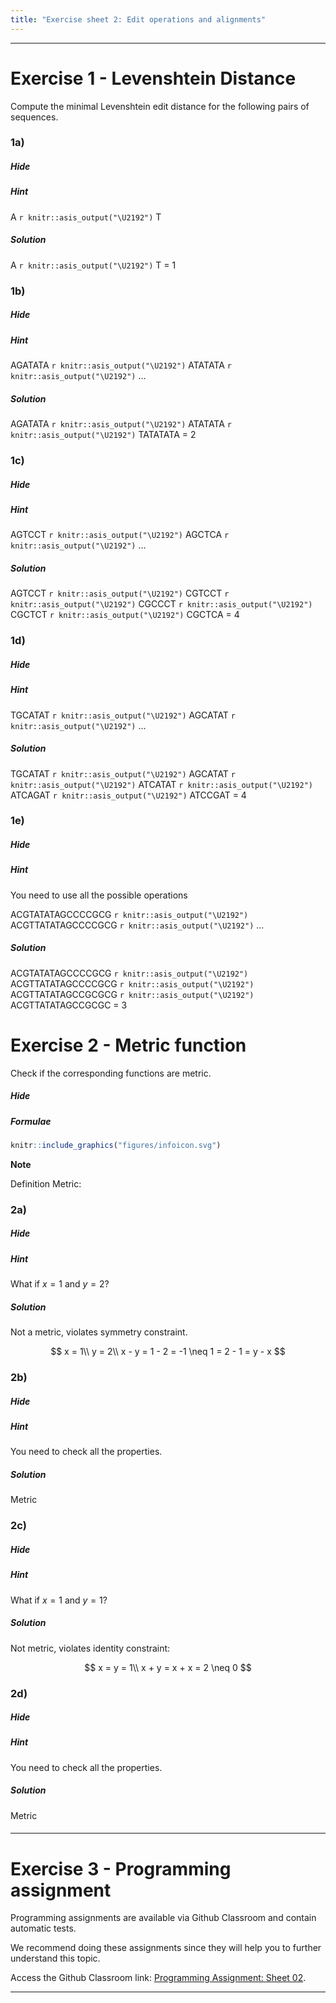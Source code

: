 ```yaml
---
title: "Exercise sheet 2: Edit operations and alignments"
---
```


---------------------------------

# Exercise 1 - Levenshtein Distance

Compute the minimal Levenshtein edit distance for the following pairs of sequences.

### 1a)

::: {.question data-latex=""}

\begin{align}
S_{1} = A\\
S_{2} = T
\end{align}

:::

#### {.tabset}

##### Hide



##### Hint

A `r knitr::asis_output("\U2192")` T



##### Solution

A `r knitr::asis_output("\U2192")` T = 1

#### {-}

### 1b)

::: {.question data-latex=""}

\begin{align}
S_{1} &= AGATATA\\
S_{2} &= TATATATA
\end{align}

:::


#### {.tabset}

##### Hide


##### Hint

AGATATA `r knitr::asis_output("\U2192")` ATATATA `r knitr::asis_output("\U2192")` ...


##### Solution

AGATATA `r knitr::asis_output("\U2192")` ATATATA `r knitr::asis_output("\U2192")` TATATATA = 2

#### {-}


### 1c)

::: {.question data-latex=""}

\begin{align}
S_{1} = AGTCCT\\
S_{2} = CGCTCA
\end{align}

:::


#### {.tabset}

##### Hide



##### Hint

AGTCCT `r knitr::asis_output("\U2192")` AGCTCA `r knitr::asis_output("\U2192")` ...



##### Solution

AGTCCT `r knitr::asis_output("\U2192")` CGTCCT `r knitr::asis_output("\U2192")` CGCCCT `r knitr::asis_output("\U2192")` CGCTCT `r knitr::asis_output("\U2192")` CGCTCA = 4

#### {-}


### 1d)



::: {.question data-latex=""}

\begin{align}
S_{1} = TGCATAT\\
S_{2} = ATCCGAT
\end{align}

:::

#### {.tabset}

##### Hide



##### Hint

TGCATAT `r knitr::asis_output("\U2192")` AGCATAT `r knitr::asis_output("\U2192")` ...



##### Solution

TGCATAT `r knitr::asis_output("\U2192")` AGCATAT `r knitr::asis_output("\U2192")` ATCATAT `r knitr::asis_output("\U2192")` ATCAGAT `r knitr::asis_output("\U2192")` ATCCGAT = 4

#### {-}


### 1e)



::: {.question data-latex=""}

\begin{align}
S_{1} = ACGTATATAGCCCCGCG\\
S_{2} = ACGTTATATAGCCGCGC
\end{align}

:::

#### {.tabset}

##### Hide



##### Hint

You need to use all the possible operations

ACGTATATAGCCCCGCG `r knitr::asis_output("\U2192")` ACGTTATATAGCCCCGCG `r knitr::asis_output("\U2192")` ...

##### Solution

ACGTATATAGCCCCGCG `r knitr::asis_output("\U2192")` ACGTTATATAGCCCCGCG `r knitr::asis_output("\U2192")` ACGTTATATAGCCGCGCG `r knitr::asis_output("\U2192")` ACGTTATATAGCCGCGC = 3

#### {-}



# Exercise 2 - Metric function

Check if the corresponding functions are metric.

#### {.tabset}


##### Hide

##### Formulae


:::: {#explaining .message-box }
::: {#note-exp .note-header}
```r
knitr::include_graphics("figures/infoicon.svg")
```
**Note**
:::
::: {#note-exp .note-body}

Definition Metric:

\begin{align}
  w(x,y) &= 0  \leftrightarrow x = y\ &\text{(identity)}\\
  w(x, y) &= w(y, x)\ &\text{(symmetric)}\\
  w (x, z) &\leq w (x, y ) + w (y , z) &\text{(triangle inequality)}
\end{align}

:::
::::

#### {-}


### 2a)

\begin{align}
w(x,y) = x-y
\end{align}

#### {.tabset}


##### Hide

##### Hint

What if $x = 1$ and $y = 2$?


##### Solution

Not a metric, violates symmetry constraint.

$$
x = 1\\
y = 2\\
x - y = 1 - 2 = -1 \neq 1 = 2 - 1 = y - x
$$

#### {-}



### 2b)

\begin{align}
w(x,y) = |x-y|
\end{align}



#### {.tabset}


##### Hide


##### Hint

You need to check all the properties.


##### Solution

Metric


#### {-}

### 2c)

\begin{align}
w(x,y) = x+y
\end{align}

#### {.tabset}


##### Hide


##### Hint

What if $x = 1$ and $y = 1$?

##### Solution

Not metric, violates identity constraint:

$$
x = y = 1\\
x + y = x + x = 2 \neq 0 
$$

#### {-}

### 2d)

\begin{align}
w(x,y) = \begin{cases} 1 \ \text{if}\ x  \neq y
\\0\ \text{else}
\end{cases}
\end{align}


#### {.tabset}


##### Hide



##### Hint

You need to check all the properties.

##### Solution

Metric


#### {-}

#### {.tabset} 

---------------------------------

# Exercise 3 - Programming assignment

Programming assignments are available via Github Classroom and contain automatic tests.

We recommend doing these assignments since they will help you to further understand this topic.

Access the Github Classroom link: [Programming Assignment: Sheet 02](https://classroom.github.com/a/VOlAGpmR).

-------------------------------------------


